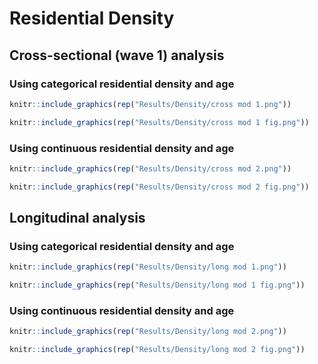 # Residential Density {#density}

## Cross-sectional (wave 1) analysis

### Using categorical residential density and age {-}

```r
knitr::include_graphics(rep("Results/Density/cross mod 1.png"))
```

```r
knitr::include_graphics(rep("Results/Density/cross mod 1 fig.png"))
```

### Using continuous residential density and age {-}

```r
knitr::include_graphics(rep("Results/Density/cross mod 2.png"))
```

```r
knitr::include_graphics(rep("Results/Density/cross mod 2 fig.png"))
```

## Longitudinal analysis

### Using categorical residential density and age {-}

```r
knitr::include_graphics(rep("Results/Density/long mod 1.png"))
```

```r
knitr::include_graphics(rep("Results/Density/long mod 1 fig.png"))
```

### Using continuous residential density and age {-}

```r
knitr::include_graphics(rep("Results/Density/long mod 2.png"))
```

```r
knitr::include_graphics(rep("Results/Density/long mod 2 fig.png"))
```


<!-- You can add parts to organize one or more book chapters together. Parts can be inserted at the top of an .Rmd file, before the first-level chapter heading in that same file.  -->

<!-- Add a numbered part: `# (PART) Act one {-}` (followed by `# A chapter`) -->

<!-- Add an unnumbered part: `# (PART\*) Act one {-}` (followed by `# A chapter`) -->

<!-- Add an appendix as a special kind of un-numbered part: `# (APPENDIX) Other stuff {-}` (followed by `# A chapter`). Chapters in an appendix are prepended with letters instead of numbers. -->



